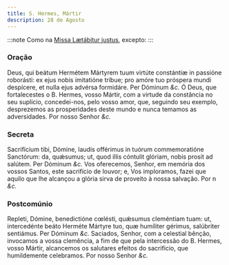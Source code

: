 ```yaml
---
title: S. Hermes, Mártir
description: 28 de Agosto
---
```


:::note
Como na [Missa Lætábitur justus](/missal/comum/5martirnaopontifice2), excepto:
:::

### Oração

<div class="grid grid-cols-2 gap-5">
  <span class="text-justify">
    Deus, qui beátum Hermétem Mártyrem tuum virtúte constántiæ in passióne
    roborásti: ex ejus nobis imitatióne tríbue; pro amóre tuo próspera mundi
    despícere, et nulla ejus advérsa formidáre. Per Dóminum <em>&c.</em>
  </span>
  <span class="text-justify">
    Ó Deus, que fortalecestes o B. Hermes, vosso Mártir, com a virtude da
    constância no seu suplício, concedei-nos, pelo vosso amor, que, seguindo seu
    exemplo, desprezemos as prosperidades deste mundo e nunca temamos as
    adversidades. Por nosso Senhor <em>&c.</em>
  </span>
</div>

### Secreta

<div class="grid grid-cols-2 gap-5">
  <span class="text-justify">
    Sacrifícium tibi, Dómine, laudis offérimus in tuórum commemoratióne
    Sanctórum: da, quǽsumus; ut, quod illis cóntulit glóriam, nobis prosit ad
    salútem. Per Dóminum <em>&c.</em>
  </span>
  <span class="text-justify">
    Vos oferecemos, Senhor, em memória dos vossos Santos, este sacrifício de
    louvor; e, Vos imploramos, fazei que aquilo que lhe alcançou a glória sirva
    de proveito à nossa salvação. Por n <em>&c.</em>
  </span>
</div>

### Postcomúnio

<div class="grid grid-cols-2 gap-5">
  <span class="text-justify">
    Repleti, Dómine, benedictióne cœlésti, quǽsumus cleméntiam tuam: ut,
    intercedénte beáto Herméte Mártyre tuo, quæ humíliter gérimus, salúbriter
    sentiámus. Per Dóminum <em>&c.</em>
  </span>
  <span class="text-justify">
    Saciados, Senhor, com a celestial bênção, invocamos a vossa clemência, a fim
    de que pela intercessão do B. Hermes, vosso Mártir, alcancemos os salutares
    efeitos do sacrifício, que humildemente celebramos. Por nosso Senhor
    <em>&c.</em>
  </span>
</div>
